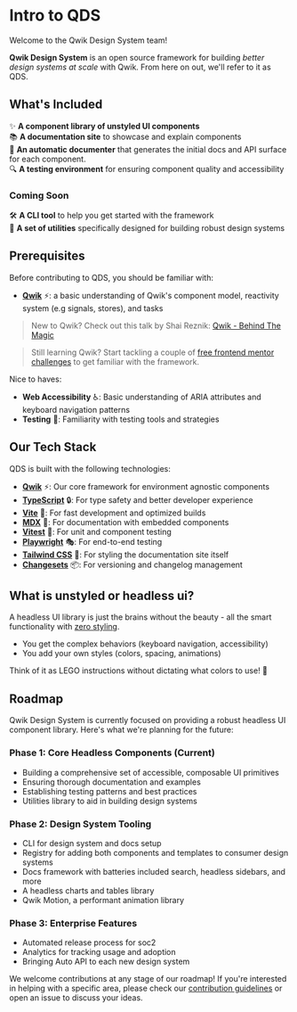
# Intro to QDS

Welcome to the <Sparkles>Qwik Design System team</Sparkles>!

**Qwik Design System** is an open source framework for building *better design systems at scale* with Qwik. From here on out, we'll refer to it as QDS.

## What's Included

✨ **A component library of unstyled UI components**  
📚 **A documentation site** to showcase and explain components  
📝 **An automatic documenter** that generates the initial docs and API surface for each component. <br />
🔍 **A testing environment** for ensuring component quality and accessibility

### Coming Soon

🛠️ **A CLI tool** to help you get started with the framework  
🧰 **A set of utilities** specifically designed for building robust design systems

## Prerequisites

Before contributing to QDS, you should be familiar with:

- **[Qwik](https://qwik.dev/)** ⚡: a basic understanding of Qwik's component model, reactivity system (e.g signals, stores), and tasks

> New to Qwik? Check out this talk by Shai Reznik: [Qwik - Behind The Magic](https://www.youtube.com/watch?v=G3psTl5wqdk)

> Still learning Qwik? Start tackling a couple of [free frontend mentor challenges](https://www.frontendmentor.io/challenges?type=free) to get familiar with the framework.

Nice to haves:

- **Web Accessibility** ♿: Basic understanding of ARIA attributes and keyboard navigation patterns
- **Testing** 🧪: Familiarity with testing tools and strategies

## Our Tech Stack

QDS is built with the following technologies:

- **[Qwik](https://qwik.dev/)** ⚡: Our core framework for environment agnostic components
- **[TypeScript](https://www.typescriptlang.org/)** 🔒: For type safety and better developer experience
- **[Vite](https://vite.dev/)** 🚀: For fast development and optimized builds
- **[MDX](https://mdxjs.com/)** 📝: For documentation with embedded components
- **[Vitest](https://vitest.dev/)** 🧪: For unit and component testing
- **[Playwright](https://playwright.dev/)** 🎭: For end-to-end testing
- **[Tailwind CSS](https://tailwindcss.com/)** 🎨: For styling the documentation site itself
- **[Changesets](https://changesets-docs.vercel.app/en)** 📦: For versioning and changelog management



## What is unstyled or headless ui?

A headless UI library is just the brains without the beauty - all the smart functionality with [zero styling](https://www.smashingmagazine.com/2022/05/you-dont-need-ui-framework/).

- You get the complex behaviors (keyboard navigation, accessibility)
- You add your own styles (colors, spacing, animations)

Think of it as LEGO instructions without dictating what colors to use! 🧩

## Roadmap

Qwik Design System is currently focused on providing a robust headless UI component library. Here's what we're planning for the future:

### Phase 1: Core Headless Components (Current)
- Building a comprehensive set of accessible, composable UI primitives
- Ensuring thorough documentation and examples
- Establishing testing patterns and best practices
- Utilities library to aid in building design systems

### Phase 2: Design System Tooling
- CLI for design system and docs setup
- Registry for adding both components and templates to consumer design systems
- Docs framework with batteries included search, headless sidebars, and more
- A headless charts and tables library
- Qwik Motion, a performant animation library

### Phase 3: Enterprise Features
- Automated release process for soc2
- Analytics for tracking usage and adoption
- Bringing Auto API to each new design system

We welcome contributions at any stage of our roadmap! If you're interested in helping with a specific area, please check our [contribution guidelines](../contributing) or open an issue to discuss your ideas.
